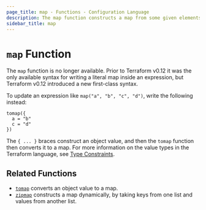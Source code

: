 ```yaml
---
page_title: map - Functions - Configuration Language
description: The map function constructs a map from some given elements.
sidebar_title: map
---
```


# `map` Function

The `map` function is no longer available. Prior to Terraform v0.12 it was
the only available syntax for writing a literal map inside an expression,
but Terraform v0.12 introduced a new first-class syntax.

To update an expression like `map("a", "b", "c", "d")`, write the following instead:

```
tomap({
  a = "b"
  c = "d"
})
```

The `{ ... }` braces construct an object value, and then the `tomap` function
then converts it to a map. For more information on the value types in the
Terraform language, see [Type Constraints](/language/expressions/types).

## Related Functions

- [`tomap`](/language/functions/tomap) converts an object value to a map.
- [`zipmap`](/language/functions/zipmap) constructs a map dynamically, by taking keys from
  one list and values from another list.
